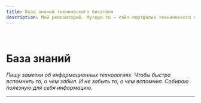 ```yaml
---
title: База знаний технического писателя
description: Мой репозиторий. Myrepo.ru – сайт-портфолио технического писателя
---
```




<br />

# База знаний

*Пишу заметки об информационных технологиях. Чтобы быстро вспомнить то, о чем забыл. И не забыть то, о чем вспомнил. Собираю полезную для себя информацию.*

---

<GuideCards/>
